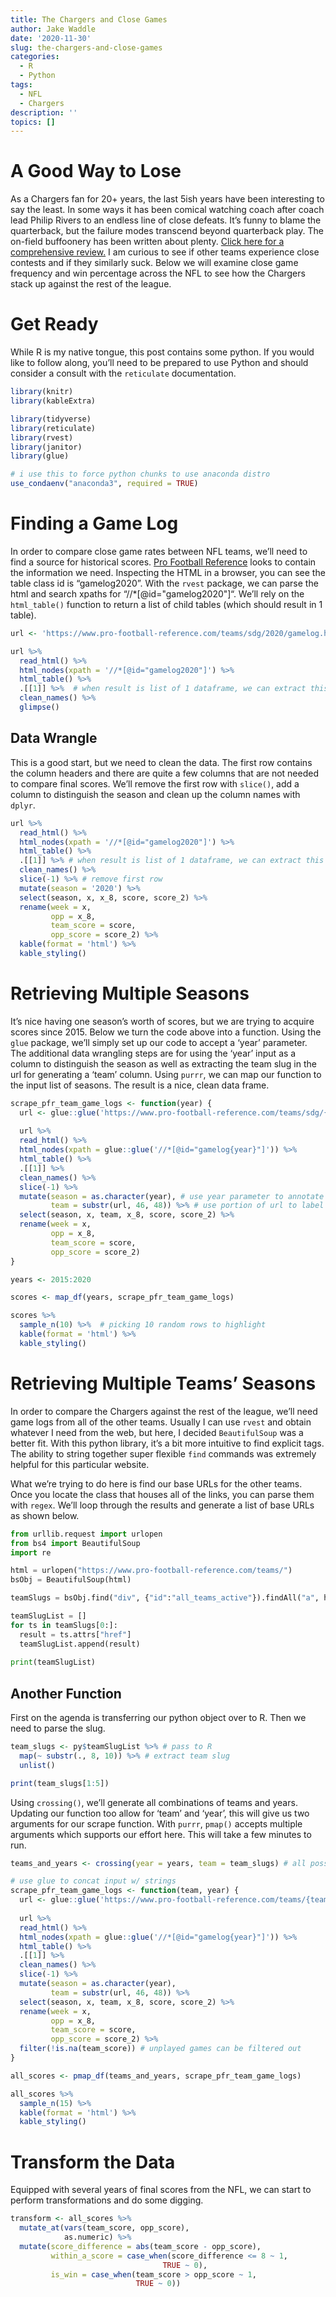 ```yaml
---
title: The Chargers and Close Games
author: Jake Waddle
date: '2020-11-30'
slug: the-chargers-and-close-games
categories:
  - R
  - Python
tags:
  - NFL
  - Chargers
description: ''
topics: []
---
```


# A Good Way to Lose

As a Chargers fan for 20+ years, the last 5ish years have been interesting to say the least. In some ways it has been comical watching coach after coach lead Philip Rivers to an endless line of close defeats. It's funny to blame the quarterback, but the failure modes transcend beyond quarterback play. The on-field buffoonery has been written about plenty. [Click here for a comprehensive review.](https://www.theringer.com/nfl/2019/12/4/20995317/chargers-losses-one-score-game-missed-kicks-pass-interference) I am curious to see if other teams experience close contests and if they similarly suck. Below we will examine close game frequency and win percentage across the NFL to see how the Chargers stack up against the rest of the league.

# Get Ready

While R is my native tongue, this post contains some python. If you would like to follow along, you'll need to be prepared to use Python and should consider a consult with the `reticulate` documentation.


```r
library(knitr)
library(kableExtra)
```
```r
library(tidyverse)
library(reticulate)
library(rvest)
library(janitor)
library(glue)

# i use this to force python chunks to use anaconda distro
use_condaenv("anaconda3", required = TRUE)
```


# Finding a Game Log

In order to compare close game rates between NFL teams, we'll need to find a source for historical scores. [Pro Football Reference]('https://www.pro-football-reference.com/teams/sdg/2020/gamelog.html') looks to contain the information we need. Inspecting the HTML in a browser, you can see the table class id is "gamelog2020". With the `rvest` package, we can parse the html and search xpaths for "//*[@id="gamelog2020"]". We'll rely on the `html_table()` function to return a list of child tables (which should result in 1 table). 


```r
url <- 'https://www.pro-football-reference.com/teams/sdg/2020/gamelog.html'

url %>% 
  read_html() %>% 
  html_nodes(xpath = '//*[@id="gamelog2020"]') %>%
  html_table() %>% 
  .[[1]] %>%  # when result is list of 1 dataframe, we can extract this way
  clean_names() %>% 
  glimpse()
```


## Data Wrangle

This is a good start, but we need to clean the data. The first row contains the column headers and there are quite a few columns that are not needed to compare final scores. We'll remove the first row with `slice()`, add a column to distinguish the season and clean up the column names with `dplyr`. 

```r
url %>% 
  read_html() %>% 
  html_nodes(xpath = '//*[@id="gamelog2020"]') %>%
  html_table() %>% 
  .[[1]] %>% # when result is list of 1 dataframe, we can extract this way
  clean_names() %>% 
  slice(-1) %>% # remove first row 
  mutate(season = '2020') %>%
  select(season, x, x_8, score, score_2) %>% 
  rename(week = x,
         opp = x_8,
         team_score = score,
         opp_score = score_2) %>% 
  kable(format = 'html') %>% 
  kable_styling()
```


# Retrieving Multiple Seasons 

It's nice having one season's worth of scores, but we are trying to acquire scores since 2015. Below we turn the code above into a function. Using the `glue` package, we'll simply set up our code to accept a 'year' parameter. The additional data wrangling steps are for using the 'year' input as a column to distinguish the season as well as extracting the team slug in the url for generating a 'team' column. Using `purrr`, we can map our function to the input list of seasons. The result is a nice, clean data frame. 


```r
scrape_pfr_team_game_logs <- function(year) {
  url <- glue::glue('https://www.pro-football-reference.com/teams/sdg/{year}/gamelog.html')
  
  url %>% 
  read_html() %>% 
  html_nodes(xpath = glue::glue('//*[@id="gamelog{year}"]')) %>%
  html_table() %>% 
  .[[1]] %>% 
  clean_names() %>% 
  slice(-1) %>% 
  mutate(season = as.character(year), # use year parameter to annotate season
         team = substr(url, 46, 48)) %>% # use portion of url to label the team
  select(season, x, team, x_8, score, score_2) %>% 
  rename(week = x,
         opp = x_8,
         team_score = score,
         opp_score = score_2)
}

years <- 2015:2020

scores <- map_df(years, scrape_pfr_team_game_logs)

scores %>%
  sample_n(10) %>%  # picking 10 random rows to highlight
  kable(format = 'html') %>% 
  kable_styling()
```


# Retrieving Multiple Teams' Seasons

In order to compare the Chargers against the rest of the league, we'll need game logs from all of the other teams. Usually I can use `rvest` and obtain whatever I need from the web, but here, I decided `BeautifulSoup` was a better fit. With this python library, it's a bit more intuitive to find explicit tags. The ability to string together super flexible `find` commands was extremely helpful for this particular website. 


What we're trying to do here is find our base URLs for the other teams. Once you locate the class that houses all of the links, you can parse them with `regex`. We'll loop through the results and generate a list of base URLs as shown below.  


```python
from urllib.request import urlopen
from bs4 import BeautifulSoup
import re

html = urlopen("https://www.pro-football-reference.com/teams/")
bsObj = BeautifulSoup(html)

teamSlugs = bsObj.find("div", {"id":"all_teams_active"}).findAll("a", href = re.compile("^(/teams/)((?!:).)*$"))

teamSlugList = []
for ts in teamSlugs[0:]:
  result = ts.attrs["href"]
  teamSlugList.append(result)
  
print(teamSlugList)
```


## Another Function

First on the agenda is transferring our python object over to R. Then we need to parse the slug. 


```r
team_slugs <- py$teamSlugList %>% # pass to R
  map(~ substr(., 8, 10)) %>% # extract team slug
  unlist()

print(team_slugs[1:5])
```


Using `crossing()`, we'll generate all combinations of teams and years. Updating our function too allow for 'team' and 'year', this will give us two arguments for our scrape function. With `purrr`, `pmap()` accepts multiple arguments which supports our effort here. This will take a few minutes to run. 


```r
teams_and_years <- crossing(year = years, team = team_slugs) # all possible combinations

# use glue to concat input w/ strings
scrape_pfr_team_game_logs <- function(team, year) {
  url <- glue::glue('https://www.pro-football-reference.com/teams/{team}/{year}/gamelog.html')
  
  url %>% 
  read_html() %>% 
  html_nodes(xpath = glue::glue('//*[@id="gamelog{year}"]')) %>%
  html_table() %>% 
  .[[1]] %>% 
  clean_names() %>% 
  slice(-1) %>% 
  mutate(season = as.character(year),
         team = substr(url, 46, 48)) %>% 
  select(season, x, team, x_8, score, score_2) %>% 
  rename(week = x,
         opp = x_8,
         team_score = score,
         opp_score = score_2) %>%
  filter(!is.na(team_score)) # unplayed games can be filtered out
}

all_scores <- pmap_df(teams_and_years, scrape_pfr_team_game_logs)

all_scores %>% 
  sample_n(15) %>% 
  kable(format = 'html') %>% 
  kable_styling()
```


# Transform the Data

Equipped with several years of final scores from the NFL, we can start to perform transformations and do some digging. 


```r
transform <- all_scores %>%
  mutate_at(vars(team_score, opp_score),
            as.numeric) %>% 
  mutate(score_difference = abs(team_score - opp_score),
         within_a_score = case_when(score_difference <= 8 ~ 1,
                                  TRUE ~ 0),
         is_win = case_when(team_score > opp_score ~ 1,
                            TRUE ~ 0))
```
